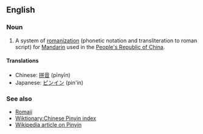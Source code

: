 ==English==
===Noun===
# A system of [[romanization]] (phonetic notation and transliteration to roman script) for [[Mandarin]] used in the [[People's Republic of China]].

==== Translations ====
*Chinese: [[拼音]] (pīnyīn)
*Japanese: [[ピンイン]] (pin'in)

===See also===
* [[Romaji]]
* [[Wiktionary:Chinese Pinyin index]]
* [[w:Pinyin|Wikipedia article on Pinyin]]